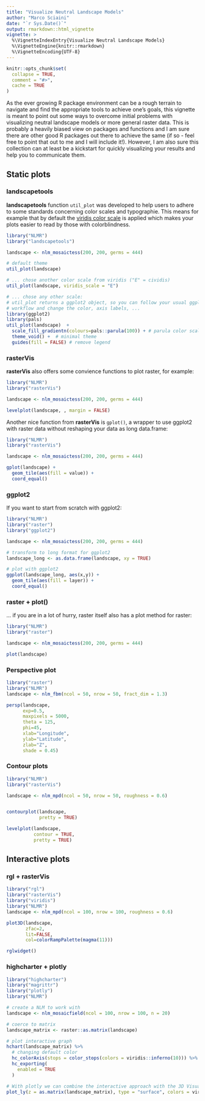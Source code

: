 ```yaml
---
title: "Visualize Neutral Landscape Models"
author: "Marco Sciaini"
date: "`r Sys.Date()`"
output: rmarkdown::html_vignette
vignette: >
  %\VignetteIndexEntry{Visualize Neutral Landscape Models}
  %\VignetteEngine{knitr::rmarkdown}
  %\VignetteEncoding{UTF-8}
---
```


```r
knitr::opts_chunk$set(
  collapse = TRUE,
  comment = "#>",
  cache = TRUE
)
```

As the ever growing R package environment can be a rough terrain to navigate and find the appropriate tools to achieve one's goals, this vignette is meant to point out some ways to overcome initial problems with visualizing neutral landscape models or more general raster data. This is probably a heavily biased view on packages and functions and I am sure there are other good R packages out there to achieve the same (if so - feel free to point that out to me and I will include it!). However, I am also sure this collection can at least be a kickstart for quickly visualizing your results and help you to communicate them.

## Static plots

### landscapetools

**landscapetools** function `util_plot` was developed to help users to adhere to
some standards concerning color scales and typographie. This means for example 
that by default the [viridis color scale](https://cran.r-project.org/web/packages/viridis/vignettes/intro-to-viridis.html) 
is applied which makes your plots easier to read by those with colorblindness.

```r
library("NLMR")
library("landscapetools")

landscape <- nlm_mosaictess(200, 200, germs = 444)

# default theme
util_plot(landscape)

# ... chose another color scale from viridis ("E" = cividis)
util_plot(landscape, viridis_scale = "E")

# ... chose any other scale:
# util_plot returns a ggplot2 object, so you can follow your usual ggplot2
# workflow and change the color, axis labels, ...
library(ggplot2)
library(pals)
util_plot(landscape)  + 
  scale_fill_gradientn(colours=pals::parula(100)) + # parula color scale
  theme_void() +  # minimal theme
  guides(fill = FALSE) # remove legend
```

### rasterVis

**rasterVis** also offers some convience functions to plot raster, for example:

```r
library("NLMR")
library("rasterVis")

landscape <- nlm_mosaictess(200, 200, germs = 444)

levelplot(landscape, , margin = FALSE)
```

Another nice function from **rasterVis** is `gplot()`, a wrapper to use ggplot2
with raster data without reshaping your data as long data.frame:

```r
library("NLMR")
library("rasterVis")

landscape <- nlm_mosaictess(200, 200, germs = 444)

gplot(landscape) + 
  geom_tile(aes(fill = value)) + 
  coord_equal()
```


### ggplot2

If you want to start from scratch with ggplot2:

```r
library("NLMR")
library("raster")
library("ggplot2")

landscape <- nlm_mosaictess(200, 200, germs = 444)

# transform to long format for ggplot2
landscape_long <- as.data.frame(landscape, xy = TRUE)

# plot with ggplot2
ggplot(landscape_long, aes(x,y)) + 
  geom_tile(aes(fill = layer)) + 
  coord_equal()
```

### raster + plot()

... if you are in a lot of hurry, raster itself also has a plot method for raster:

```r
library("NLMR")
library("raster")

landscape <- nlm_mosaictess(200, 200, germs = 444)

plot(landscape)
```

### Perspective plot

```r
library("raster")
library("NLMR")
landscape <- nlm_fbm(ncol = 50, nrow = 50, fract_dim = 1.3)

persp(landscape,
      exp=0.5,
      maxpixels = 5000,
      theta = 125,
      phi=45,
      xlab="Longitude",
      ylab="Latitude",
      zlab="Z",
      shade = 0.45)
```

### Contour plots

```r
library("NLMR")
library("rasterVis")

landscape <- nlm_mpd(ncol = 50, nrow = 50, roughness = 0.6)


contourplot(landscape,
            pretty = TRUE) 

levelplot(landscape,
          contour = TRUE,
          pretty = TRUE)
```


## Interactive plots

### rgl + rasterVis

```r
library("rgl")
library("rasterVis")
library("viridis")
library("NLMR")
landscape <- nlm_mpd(ncol = 100, nrow = 100, roughness = 0.6)

plot3D(landscape,
       zfac=2,
       lit=FALSE,
       col=colorRampPalette(magma(11)))

rglwidget()

```


### highcharter + plotly

```r
library("highcharter")
library("magrittr")
library("plotly")
library("NLMR")

# create a NLM to work with
landscape <- nlm_mosaicfield(ncol = 100, nrow = 100, n = 20)

# coerce to matrix
landscape_matrix <- raster::as.matrix(landscape)

# plot interactive graph
hchart(landscape_matrix) %>%
  # changing default color
  hc_colorAxis(stops = color_stops(colors = viridis::inferno(10))) %>%
  hc_exporting(
    enabled = TRUE
  )

# With plotly we can combine the interactive approach with the 3D Visualization
plot_ly(z = as.matrix(landscape_matrix), type = "surface", colors = viridis::magma(8))
```



